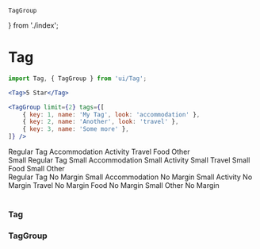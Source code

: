 	TagGroup
} from './index';

<Meta
	title="Interface/Tag"
	component={Tag}
/>

# Tag

```jsx
import Tag, { TagGroup } from 'ui/Tag';

<Tag>5 Star</Tag>

<TagGroup limit={2} tags={[
	{ key: 1, name: 'My Tag', look: 'accommodation' },
	{ key: 2, name: 'Another', look: 'travel' },
	{ key: 3, name: 'Some more' },
]} />
```

<Canvas>
	<Story name="Tag">
		<Tag>Regular Tag</Tag>
		<Tag look="accommodation">Accommodation</Tag>
		<Tag look="activity">Activity</Tag>
		<Tag look="travel">Travel</Tag>
		<Tag look="food">Food</Tag>
		<Tag look="other">Other</Tag>
		<br/>
		<Tag small>Small Regular Tag</Tag>
		<Tag small look="accommodation">Small Accommodation</Tag>
		<Tag small look="activity">Small Activity</Tag>
		<Tag small look="travel">Small Travel</Tag>
		<Tag small look="food">Small Food</Tag>
		<Tag small look="other">Small Other</Tag>
		<br/>
		<Tag margin={false}>Regular Tag No Margin</Tag>
		<Tag margin={false} small look="accommodation">Small Accommodation No Margin</Tag>
		<Tag margin={false} small look="activity">Small Activity No Margin</Tag>
		<Tag margin={false} look="travel">Travel No Margin</Tag>
		<Tag margin={false} look="food">Food No Margin</Tag>
		<Tag margin={false} small look="other">Small Other No Margin</Tag>
		<br/>
		<br/>
		<TagGroup limit={2} tags={[
			{ id: 1, name: 'My Tag', look: 'accommodation' },
			{ id: 2, name: 'Another', look: 'travel' },
			{ id: 3, name: 'Some more' },
		]} />
	</Story>
</Canvas>

### Tag
<ArgsTable of={Tag} />

### TagGroup
<ArgsTable of={TagGroup} />
